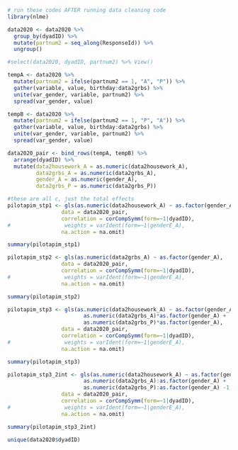 ```r
# run these codes AFTER running data cleaning code
library(nlme)
```


```r
data2020 <- data2020 %>%
  group_by(dyadID) %>%
  mutate(partnum2 = seq_along(ResponseId)) %>%
  ungroup()

#select(data2020, dyadID, partnum2) %>% View()
```


```r
tempA <- data2020 %>%
  mutate(partnum2 = ifelse(partnum2 == 1, "A", "P")) %>%
  gather(variable, value, birthday:data2grbs) %>%
  unite(var_gender, variable, partnum2) %>%
  spread(var_gender, value)
```

```r
tempB <- data2020 %>%
  mutate(partnum2 = ifelse(partnum2 == 1, "P", "A")) %>%
  gather(variable, value, birthday:data2grbs) %>%
  unite(var_gender, variable, partnum2) %>%
  spread(var_gender, value)

data2020_pair <- bind_rows(tempA, tempB) %>%
  arrange(dyadID) %>%
  mutate(data2housework_A = as.numeric(data2housework_A),
         data2grbs_A = as.numeric(data2grbs_A),
         gender_A = as.numeric(gender_A),
         data2grbs_P = as.numeric(data2grbs_P))
```


```r
#these are all c, just the total effects
pilotapim_stp1 <- gls(as.numeric(data2housework_A) ~ as.factor(gender_A),
                 data = data2020_pair,
                 correlation = corCompSymm(form=~1|dyadID),
#                 weights = varIdent(form=~1|genderE_A),
                 na.action = na.omit)

summary(pilotapim_stp1)
```

```r
pilotapim_stp2 <- gls(as.numeric(data2grbs_A) ~ as.factor(gender_A),
                 data = data2020_pair,
                 correlation = corCompSymm(form=~1|dyadID),
#                 weights = varIdent(form=~1|genderE_A),
                 na.action = na.omit)

summary(pilotapim_stp2)
```


```r
pilotapim_stp3 <- gls(as.numeric(data2housework_A) ~ as.factor(gender_A) + 
                        as.numeric(data2grbs_A)*as.factor(gender_A) + 
                        as.numeric(data2grbs_P)*as.factor(gender_A),
                 data = data2020_pair,
                 correlation = corCompSymm(form=~1|dyadID),
#                 weights = varIdent(form=~1|genderE_A),
                 na.action = na.omit)

summary(pilotapim_stp3)
```

```r
pilotapim_stp3_2int <- gls(as.numeric(data2housework_A) ~ as.factor(gender_A) + 
                        as.numeric(data2grbs_A):as.factor(gender_A) + 
                        as.numeric(data2grbs_P):as.factor(gender_A) -1,
                 data = data2020_pair,
                 correlation = corCompSymm(form=~1|dyadID),
#                 weights = varIdent(form=~1|genderE_A),
                 na.action = na.omit)

summary(pilotapim_stp3_2int)
```

```r
unique(data2020$dyadID)
```

